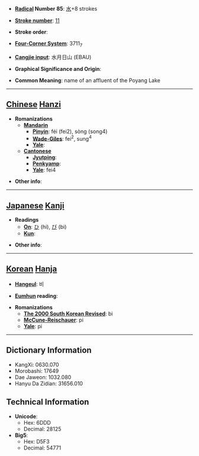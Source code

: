 * '''[[Wiktionary:Chinese radical index| Radical]] Number 85''': [[Wiktionary:Chinese radical index 水|水]]+8 strokes

* '''[[Wiktionary:Chinese total strokes index|Stroke number]]''': [[Wiktionary:Chinese total strokes index 11|11]]

* '''Stroke order''': 

* '''[[Wiktionary:Chinese four corner index|Four-Corner System]]''': 3711<sub>7</sub>

* '''[[Wiktionary:Chinese Cangjie index|Cangjie input]]''': 水月日山 (EBAU)

* '''Graphical Significance and Origin''': 

* '''Common Meaning''': name of an affluent of the Poyang Lake

----

== [[Chinese]] [[Hanzi]] ==

* '''Romanizations'''
** '''[[Mandarin]]'''
*** '''[[Pinyin]]''': féi (fei2), sòng (song4)
*** '''[[Wade-Giles]]''': fei<sup>2</sup>, sung<sup>4</sup>
*** '''[[Yale]]''': 
** '''[[Cantonese]]'''
*** '''[[Jyutping]]''':
*** '''[[Penkyamp]]''': 
*** '''[[Yale]]''': fei4

* '''Other info''': 

----

== [[Japanese]] [[Kanji]] ==

* '''Readings'''
** '''[[On]]''': [[ひ]] (hi), [[び]] (bi)
** '''[[Kun]]''': 

* '''Other info''':  

----

== [[Korean]] [[Hanja]] ==

* '''[[Hangeul]]''': 비

* '''[[Eumhun]] reading''': 

* '''Romanizations'''
** '''[[The 2000 South Korean Revised Romanization|The 2000 South Korean Revised]]''': bi
** '''[[McCune-Reischauer]]''': pi
** '''[[Yale]]''': pi

----

== Dictionary Information ==

* KangXi: 0630.070
* Morobashi: 17649
* Dae Jaweon: 1032.080
* Hanyu Da Zidian: 31656.010

== Technical Information ==

* '''Unicode''':
** Hex: 6DDD
** Decimal: 28125
* '''Big5''':
** Hex: D5F3
** Decimal: 54771
